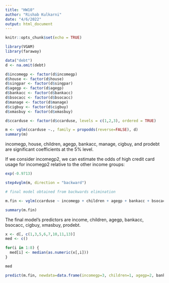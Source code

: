 ```yaml
---
title: "HW10"
author: "Rishab Kulkarni"
date: "4/6/2022"
output: html_document
---
```


```r
knitr::opts_chunk$set(echo = TRUE)
```

```r
library(VGAM)
library(faraway)

data("debt")
d <- na.omit(debt)

d$incomegp <- factor(d$incomegp)
d$house <- factor(d$house)
d$singpar <- factor(d$singpar)
d$agegp <- factor(d$agegp)
d$bankacc <- factor(d$bankacc)
d$bsocacc <- factor(d$bsocacc)
d$manage <- factor(d$manage)
d$cigbuy <- factor(d$cigbuy)
d$xmasbuy <- factor(d$xmasbuy)

d$ccarduse <- factor(d$ccarduse, levels = c(1,2,3), ordered = TRUE)

m <- vglm(ccarduse ~., family = propodds(reverse=FALSE), d)
summary(m)
```

incomegp, house, children, agegp, bankacc, manage, cigbuy, and prodebt are
significant coefficients at the 5% level.

If we consider incomegp2, we can estimate the odds of high credit card usage for
incomegp2 relative to the other income groups:

```r
exp(-0.9713)
```


```r
step4vglm(m, direction = "backward")
```

```r
# final model obtained from backwards elimination

m.fin <- vglm(ccarduse ~ incomegp + children + agegp + bankacc + bsocacc + cigbuy + xmasbuy + prodebt, family = propodds(reverse=FALSE), d)

summary(m.fin)
```

The final model's predictors are income, children, agegp, bankacc, bsocacc,
cigbuy, xmasbuy, prodebt.


```r
x <- d[, c(1,3,5,6,7,10,11,13)]
med <- c()

for(i in 1:8) {
  med[i] <- median(as.numeric(x[,i]))
}

med

```

```r

predict(m.fin, newdata=data.frame(incomegp=3, children=1, agegp=2, bankacc21, bsocacc=2, cigbuy=1, xmasbuy=2, prodebt=3.18), type="response")

```




